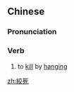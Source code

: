 {{also|绞死}}
==Chinese==
{{zh-forms|s=绞死}}

===Pronunciation===
{{zh-pron
|m=jiǎosǐ
|c=gaau2 sei2
|cat=v
}}

===Verb===
{{zh-verb}}

# to [[kill]] by [[hanging]]

[[zh:絞死]]